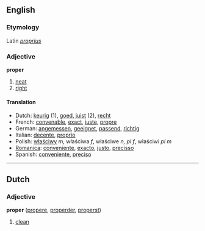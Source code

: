==English==
===Etymology===
Latin ''[[proprius]]''
===Adjective===
'''proper'''

# [[neat]]
# [[right]]

====Translation====

*Dutch: [[keurig]] (1), [[goed]], [[juist]] (2), [[recht]]
*French: [[convenable]], [[exact]], [[juste]], [[propre]]
*German: [[angemessen]], [[geeignet]], [[passend]], [[richtig]]
*Italian: [[decente]], [[proprio]]
*Polish: [[właściwy]] ''m'', właściwa ''f'', właściwe ''n, pl f'', właściwi ''pl m''
*[[Romanica]]: [[conveniente]], [[exacto]], [[justo]], [[precisso]]
*Spanish: [[conveniente]], [[preciso]]

----

==Dutch==
===Adjective===
'''proper''' ([[propere]], [[properder]], [[properst]])

# [[clean]]